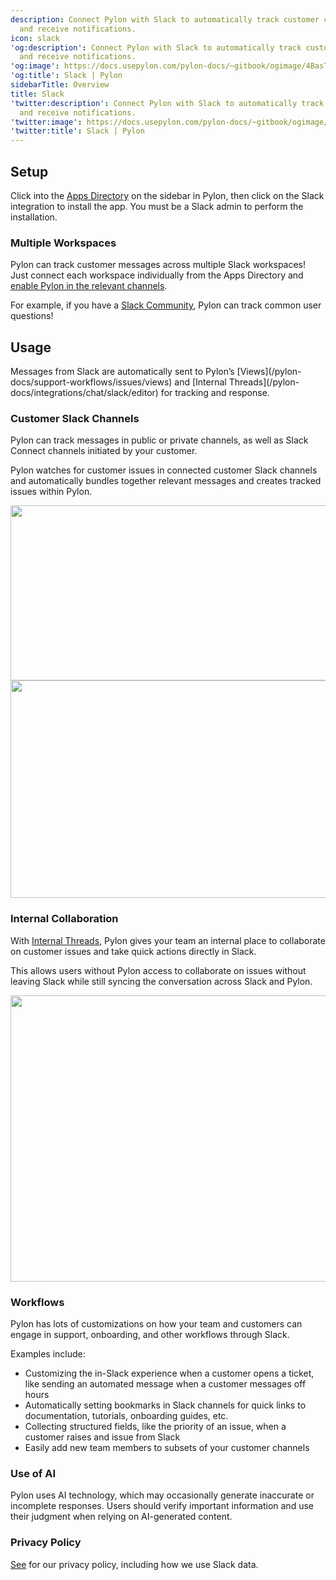 ---
description: Connect Pylon with Slack to automatically track customer conversations
  and receive notifications.
icon: slack
'og:description': Connect Pylon with Slack to automatically track customer conversations
  and receive notifications.
'og:image': https://docs.usepylon.com/pylon-docs/~gitbook/ogimage/4BasT0RUHYUf1yxe0nw3
'og:title': Slack | Pylon
sidebarTitle: Overview
title: Slack
'twitter:description': Connect Pylon with Slack to automatically track customer conversations
  and receive notifications.
'twitter:image': https://docs.usepylon.com/pylon-docs/~gitbook/ogimage/4BasT0RUHYUf1yxe0nw3
'twitter:title': Slack | Pylon
---
## Setup

Click into the [Apps Directory](https://app.usepylon.com/apps) on the sidebar in Pylon, then click on the Slack integration to install the app. You must be a Slack admin to perform the installation.

### Multiple Workspaces

Pylon can track customer messages across multiple Slack workspaces! Just connect each workspace individually from the Apps Directory and [enable Pylon in the relevant channels](/pylon-docs/getting-started/channel-configuration).

For example, if you have a [Slack Community](/pylon-docs/integrations/chat/slack/slack-community), Pylon can track common user questions!

## Usage

<Info>
Messages from Slack are automatically sent to Pylon’s [Views](/pylon-docs/support-workflows/issues/views) and [Internal Threads](/pylon-docs/integrations/chat/slack/editor) for tracking and response.
</Info>

### Customer Slack Channels

<Info>
Pylon can track messages in public or private channels, as well as Slack Connect channels initiated by your customer.
</Info>

Pylon watches for customer issues in connected customer Slack channels and automatically bundles together relevant messages and creates tracked issues within Pylon.

<Frame caption="Customer question in Slack">
<img alt="" class="block" data-testid="zoom-image" fetchpriority="high" height="280" sizes="(max-width: 640px) 400px, 768px" src="/images/d90775b6.png" width="1238"/>
</Frame>

<Frame caption="Tracked issue in Pylon">
<img alt="" class="block" data-testid="zoom-image" fetchpriority="low" height="348" loading="lazy" sizes="(max-width: 640px) 400px, 768px" src="/images/29087652.png" width="613"/>
</Frame>

### Internal Collaboration

With [Internal Threads](/pylon-docs/integrations/chat/slack/editor), Pylon gives your team an internal place to collaborate on customer issues and take quick actions directly in Slack.

This allows users without Pylon access to collaborate on issues without leaving Slack while still syncing the conversation across Slack and Pylon.

<Frame>
<img alt="" class="block" data-testid="zoom-image" fetchpriority="low" height="458" loading="lazy" sizes="(max-width: 640px) 400px, 768px" src="/images/a64da654.png" width="588"/>
</Frame>

### Workflows

Pylon has lots of customizations on how your team and customers can engage in support, onboarding, and other workflows through Slack.

Examples include:

* Customizing the in-Slack experience when a customer opens a ticket, like sending an automated message when a customer messages off hours
* Automatically setting bookmarks in Slack channels for quick links to documentation, tutorials, onboarding guides, etc.
* Collecting structured fields, like the priority of an issue, when a customer raises and issue from Slack
* Easily add new team members to subsets of your customer channels

### Use of AI

Pylon uses AI technology, which may occasionally generate inaccurate or incomplete responses. Users should verify important information and use their judgment when relying on AI-generated content.

### Privacy Policy

[See](https://usepylon.com/privacy) for our privacy policy, including how we use Slack data.
